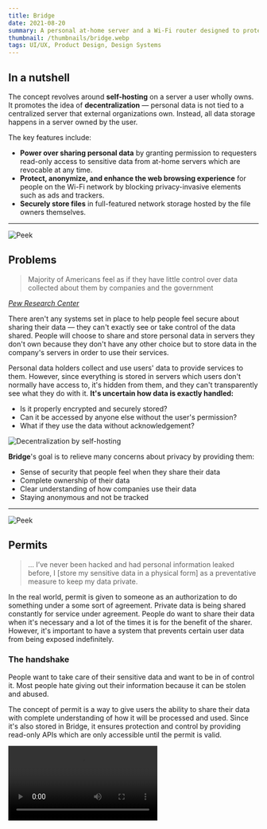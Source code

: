 ```yaml
---
title: Bridge
date: 2021-08-20
summary: A personal at-home server and a Wi-Fi router designed to protect user's privacy.
thumbnail: /thumbnails/bridge.webp
tags: UI/UX, Product Design, Design Systems
---
```


## In a nutshell
The concept revolves around **self-hosting** on a server a user wholly owns. It promotes the idea of **decentralization**
— personal data is not tied to a centralized server that external organizations own. Instead, all data storage happens
in a server owned by the user.

The key features include:
- **Power over sharing personal data** by granting permission to requesters read-only access to sensitive data from at-home
servers which are revocable at any time.
- **Protect, anonymize, and enhance the web browsing experience** for people on the Wi-Fi network by blocking
privacy-invasive elements such as ads and trackers.
- **Securely store files** in full-featured network storage hosted by the file owners themselves.

* * *

![Peek](/bridge/sneak-peek.webp)
## Problems
>Majority of Americans feel as if they have little control over data collected about them by companies and the government

[*Pew Research Center*](https://www.pewresearch.org/internet/2019/11/15/americans-and-privacy-concerned-confused-and-feeling-lack-of-control-over-their-personal-information/)

There aren't any systems set in place to help people feel secure about sharing their data — they can't exactly see
or take control of the data shared. People will choose to share and store personal data in servers they don't own
because they don't have any other choice but to store data in the company's servers in order to use their services.

Personal data holders collect and use users' data to provide services to them. However, since everything is stored in
servers which users don't normally have access to, it's hidden from them, and they can't transparently see what they do
with it. **It's uncertain how data is exactly handled:**
- Is it properly encrypted and securely stored?
- Can it be accessed by anyone else without the user's permission?
- What if they use the data without acknowledgement?

![Decentralization by self-hosting](/bridge/decentralization.webp)

**Bridge**'s goal is to relieve many concerns about privacy by providing them:
- Sense of security that people feel when they share their data
- Complete ownership of their data
- Clear understanding of how companies use their data
- Staying anonymous and not be tracked

* * *

![Peek](/bridge/permit-illust.webp)
## Permits
>... I’ve never been hacked and had personal information leaked before, I [store my sensitive data in a physical form]
as a preventative measure to keep my data private.

In the real world, permit is given to someone as an authorization to do something under a some sort of agreement.
Private data is being shared constantly for service under agreement. People do want to share their data when it's
necessary and a lot of the times it is for the benefit of the sharer. However, it's important to have a system that
prevents certain user data from being exposed indefinitely.

### The handshake
People want to take care of their sensitive data and want to be in of control it. Most people hate giving out their
information because it can be stolen and abused.

The concept of permit is a way to give users the ability to share their data with complete understanding of how it
will be processed and used. Since it's also stored in Bridge, it ensures protection and control by providing
read-only APIs which are only accessible until the permit is valid.

<Video src="/bridge/videos/permit-request.mp4" width={240} type="mp4" />

*Permits are granted after a request → review → approval process.*

![Permit request iterations](/bridge/permit-iterations.webp)
*Multiple prototypes were tested and iterated for clarity and simplicity of handshake process.*

### Permit management
After giving permits to requesters, permits show exactly what data is being shared and how it's being used by the requesters.
If users don't want to share their data for whatever reason, they can revoke permits with an ease.

![Permit management](/bridge/permit-management.webp)
*Hierarchically organized depth of permits showing clarity of shared data.*

* * *

## Blockers
>I feel invaded. I'm constantly being tracked on the web. I don't want anyone to access my private data and also have it
monetized.

Blockers are content blockers at a router level which requires no additional setup for all users on the Wi-Fi network.
Blockers protect users from unwanted tracks, malicious websites and privacy-invasive elements while browsing on the
internet or using applications.

### Website block
Blocking a website before it's loaded on the end user's devices is a way to protect themselves from getting attacked from
malicious websites.

![Blockers blocked example](/bridge/blockers-website-blocked.webp)
*Example of malicious page being blocked by redirecting web page request to Bridge's sentinel page.*

### Removing unwanted elements
Ads and trackers make people feel insecure while browsing on the web because they are everywhere — blocking them
reduces visual cognitive load and helps users stay anonymous while browsing the web.

![Blockers ads removed example](/bridge/blockers-ads-removed.webp)
*Unwanted contents such as ads and trackers are removed.*

### Custom blockers
For people who want to use their own custom blockers, they can create patterns to block specific elements.

![Blockers](/bridge/blockers.webp)
*Customizable blockers with patterns make Wi-Fi level blocking even more powerful.*

* * *

## Privacy report
Through interviews and research, it was important to ensure that people feel secure about their privacy. In order to do
so, privacy reports exactly shows how Bridge is working behind the scenes to protect them.
<Video src="/bridge/videos/privacy-report.mp4" className="bg-gray-700" width={240} type="mp4" />

* * *

## Widgets
Complex information are made into cards to organize and hierarchically reduce the cognitive load by adding depth of each
feature or element.

![Desktop Main](/bridge/desktop-main.webp)
*Widget based desktop experience organizes features in clear manner for management*

## Files
Files are stored as it would like any other cloud storage services. In addition, users are encouraged to
organize and optimize storage spaces as the physical storage such as hard drives need to be maintained by the owners.
![Desktop Files](/bridge/desktop-files.webp)
*Self-hosted Network Attached Storage(NAS) allows users to completely own their files without storing in third-party servers*
![Optimize Files](/bridge/desktop-optimize.webp)
*User-centric file management prevents overload of unnecessary data for longevity of the mounted storages (HDDs, SSDs, M2s)*

* * *

## Design system
Tiny design system was developed to keep designs scalable, manageable, and consistent across the whole project.
![Design System Hero](/bridge/ds-hero.webp)

### Spaces
Inspired by how [REM](https://www.w3.org/TR/css-values-3/#absolute-lengths) units work in CSS, spacial system focuses
on consistency and pixel-perfect driven components that are divisible by 2 evenly. This prevents half-pixel values which
could break certain designs on certain browsers and devices.
![Spatial System](/bridge/ds-spatial-system.webp)

### Accessible colors and dark mode
The designs embrace color mode preferences and are [WCAG 2.1 Compliant](https://www.w3.org/TR/WCAG21/) for
accessibility as contrast ratios are important for clear communication of data permits and preventing user errors.
![Color System](/bridge/ds-colors.webp)

### Layouts, typography, and glyphs
Using spacial guidelines as a base, column based layouts were spaced out accordingly and a set of typographic rules
were created to harmoniously work with the other components.
<Scroller>

  ![Layout System](/bridge/ds-layout-system.webp)

  ![Typography System](/bridge/ds-typography.webp)

  ![Glyph System](/bridge/ds-glyphs.webp)

</Scroller>

### Components
These components are the outcome of following the systems and guidelines above.
![Components Light](/bridge/ds-components-light.webp)
![Components Dark](/bridge/ds-components-dark.webp)

## Next Steps
In an attempt to solve privacy concerns people face when using services or browsing the internet, this project's concepts
were centered around the idea of a decentralization by self-hosting. **This may not be a perfect solution because it requires:**
- Stable home internet connection for server uptime.
- Some sort of server management and storage management.

However, the project lead me to explore what might be required to build systems and interactions around a scoped concept.

![Web 3 Hero](/bridge/web3.webp)

### Web 3
Today, blockchain technology is being explored and used mainly for crypto currencies. [Web3](https://en.wikipedia.org/wiki/Web3)
is speculated to be the next step in decentralization of servers and transparent exchange of data. The next step would
be to explore how Web3 technologies can change how the services are used.